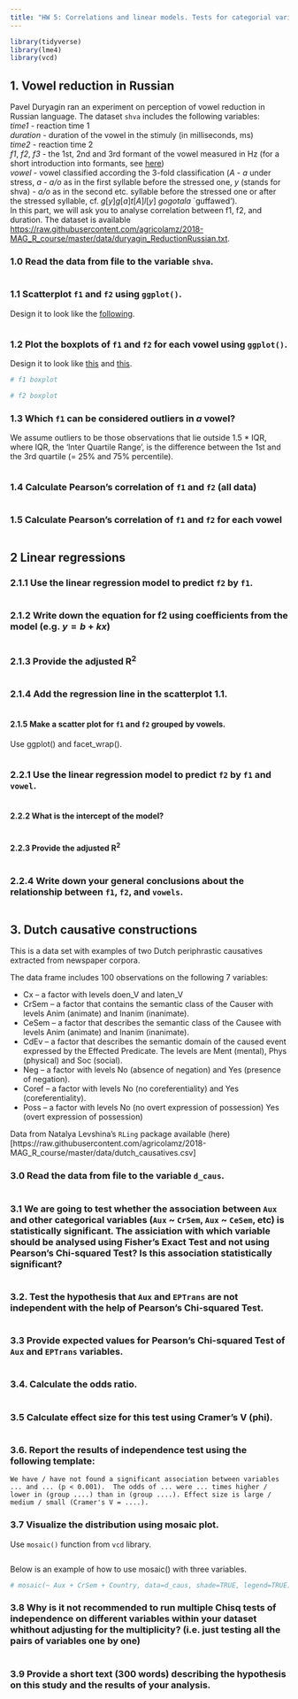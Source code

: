 ```yaml
---
title: "HW 5: Correlations and linear models. Tests for categorial variables"
---
```


```r
library(tidyverse)
library(lme4)
library(vcd)
```

## 1. Vowel reduction in Russian
Pavel Duryagin ran an experiment on perception of vowel reduction in Russian language. The dataset `shva` includes the following variables:  
_time1_ - reaction time 1  
_duration_ - duration of the vowel in the stimuly (in milliseconds, ms)  
_time2_ - reaction time 2  
_f1_, _f2_, _f3_ - the 1st, 2nd and 3rd formant of the vowel measured in Hz (for a short introduction into formants, see [here](https://home.cc.umanitoba.ca/~krussll/phonetics/acoustic/formants.html))  
_vowel_ - vowel classified according the 3-fold classification (_A_ - _a_ under stress, _a_ - _a/o_ as in the first syllable before the stressed one, _y_ (stands for shva) - _a/o_ as in the second etc. syllable before the stressed one or after the stressed syllable, cf. _g_[_y_]_g_[_a_]_t_[_A_]_l_[_y_] _gogotala_ `guffawed').  
In this part, we will ask you to analyse correlation between f1, f2, and duration.
The dataset is available [https://raw.githubusercontent.com/agricolamz/2018-MAG_R_course/master/data/duryagin_ReductionRussian.txt](here).

### 1.0 Read the data from file to the variable `shva`.
```r

```

### 1.1 Scatterplot `f1` and `f2` using `ggplot()`. 
Design it to look like the [following](https://raw.githubusercontent.com/agricolamz/2018-MAG_R_course/master/img/duryagin1.png).
```r

```

### 1.2 Plot the boxplots of `f1` and `f2` for each vowel using `ggplot()`.
Design it to look like [this](https://raw.githubusercontent.com/agricolamz/2018-MAG_R_course/master/img/duryagin2.png) and [this](https://raw.githubusercontent.com/agricolamz/2018-MAG_R_course/master/img/duryagin3.png).
```r
# f1 boxplot

# f2 boxplot
```

### 1.3 Which `f1` can be considered outliers in _a_ vowel?
We assume outliers to be those observations that lie outside 1.5 * IQR, where IQR, the 'Inter Quartile Range', is the difference between the 1st and the 3rd quartile (= 25% and 75% percentile).
```r


```

### 1.4 Calculate Pearson's correlation of `f1` and `f2` (all data)
```r

```

### 1.5 Calculate Pearson's correlation of `f1` and `f2` for each vowel
```r

```

## 2 Linear regressions

### 2.1.1 Use the linear regression model to predict `f2` by `f1`.
```r

```

### 2.1.2 Write down the equation for f2 using coefficients from the model (e.g. $y =  b + kx$)
```r

```

### 2.1.3 Provide the adjusted R$^2$
```r

```

### 2.1.4 Add the regression line in the scatterplot 1.1.
```r

```

#### 2.1.5 Make a scatter plot for `f1` and `f2` grouped by vowels. 
Use ggplot() and facet_wrap().

```r

```

### 2.2.1 Use the linear regression model to predict `f2` by `f1` and `vowel`.
```r

```

#### 2.2.2 What is the intercept of the model?
```r

```

#### 2.2.3 Provide the adjusted R$^2$
```r

```

### 2.2.4 Write down your general conclusions about the relationship between `f1`, `f2`, and `vowels`.

```

```

## 3. Dutch causative constructions

This is a data set with examples of two Dutch periphrastic causatives extracted from newspaper corpora.

The data frame includes 100 observations on the following 7 variables:

* Cx -- a factor with levels doen_V and laten_V
* CrSem -- a factor that contains the semantic class of the Causer with levels Anim (animate) and Inanim (inanimate).
* CeSem -- a factor that describes the semantic class of the Causee with levels Anim (animate) and Inanim (inanimate).
* CdEv -- a factor that describes the semantic domain of the caused event expressed by the Effected Predicate. The levels are Ment (mental), Phys (physical) and Soc (social).
* Neg -- a factor with levels No (absence of negation) and Yes (presence of negation).
* Coref -- a factor with levels No (no coreferentiality) and Yes (coreferentiality).
* Poss -- a factor with levels No (no overt expression of possession) Yes (overt expression of possession)

Data from Natalya Levshina's `RLing` package available (here)[https://raw.githubusercontent.com/agricolamz/2018-MAG_R_course/master/data/dutch_causatives.csv]

### 3.0 Read the data from file to the variable `d_caus`.
```r

```

### 3.1 We are going to test whether the association between `Aux` and other categorical variables (`Aux` ~ `CrSem`, `Aux` ~ `CeSem`, etc) is statistically significant. The assiciation with which variable should be analysed using Fisher's Exact Test and not using Pearson's Chi-squared Test? Is this association statistically significant?
```r

```

### 3.2. Test the hypothesis that `Aux` and `EPTrans` are not independent with the help of Pearson's Chi-squared Test. 
```r

```

### 3.3 Provide expected values for Pearson's Chi-squared Test of `Aux` and `EPTrans` variables.
```r

```

### 3.4. Calculate the odds ratio.
```r


```

### 3.5 Calculate effect size for this test using Cramer's V (phi).
```r

```

### 3.6. Report the results of independence test using the following template:
```
We have / have not found a significant association between variables ... and ... (p < 0.001).  The odds of ... were ... times higher / lower in (group ....) than in (group ....). Effect size is large / medium / small (Cramer's V = ....).
```

### 3.7 Visualize the distribution using mosaic plot.
Use `mosaic()` function from `vcd` library.
```r

```

Below is an example of how to use mosaic() with three variables.
```r
# mosaic(~ Aux + CrSem + Country, data=d_caus, shade=TRUE, legend=TRUE)
```

### 3.8 Why is it not recommended to run multiple Chisq tests of independence on different variables within your dataset whithout adjusting for the multiplicity? (i.e. just testing all the pairs of variables one by one)  
```

```

### 3.9 Provide a short text (300 words) describing the hypothesis on this study and the results of your analysis.
```r

```
